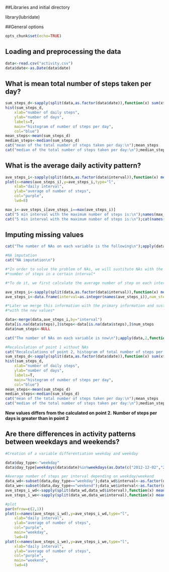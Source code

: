 
##Libraries and initial directory

library(lubridate)

##General options
```r
opts_chunk$set(echo=TRUE)
```

## Loading and preprocessing the data

```r
data<-read.csv("activity.csv")
data$date<-as.Date(data$date)
```

## What is mean total number of steps taken per day?

```r
sum_steps_d<-sapply(split(data,as.factor(data$date)),function(x) sum(x$steps,na.rm=T))
hist(sum_steps_d,
	xlab="number of daily steps",
	ylab="number of days",
	labels=T,
	main="histogram of number of steps per day",
	col="blue")
mean_steps<-mean(sum_steps_d)
median_steps<-median(sum_steps_d)
cat("mean of the total number of steps taken per day:\n");mean_steps
cat("median of the total number of steps taken per day:\n");median_steps
```

## What is the average daily activity pattern?

```r
ave_steps_i<-sapply(split(data,as.factor(data$interval)),function(x) mean(x$steps,na.rm=T))
plot(x=names(ave_steps_i),y=ave_steps_i,type="l",
	xlab="daily interval",
	ylab="average of number of steps",
	col="purple",
	lwd=8)

max_i<-ave_steps_i[ave_steps_i==max(ave_steps_i)]
cat("5 min interval with the maximum number of steps is:\n");names(max_i)
cat("5 min interval with the maximum number of steps is:\n");cat(names(max_i));cat("\n")
```

## Imputing missing values

```r
cat("The number of NAs on each variable is the following\n");apply(data,2,function(x) sum(is.na(x)))

#NA imputation
cat("NA imputation\n")

#*In order to solve the problem of NAs, we will sustitute NAs with the mean*
#*number of steps in a certain interval*

#*To do it, we first calculate the average number of step on each interval*

ave_steps_i<-sapply(split(data,as.factor(data$interval)),function(x) mean(x$steps,na.rm=T))
ave_steps_i<-data.frame(interval=as.integer(names(ave_steps_i)),num_steps=ave_steps_i)

#*Later we merge this information with the primary information and sustitute the NAs*
#*with the new values*

data<-merge(data,ave_steps_i,by="interval")
data[is.na(data$steps),]$steps<-data[is.na(data$steps),]$num_steps
data$num_steps<-NULL

cat("The number of NAs on each variable is now\n");apply(data,2,function(x) sum(is.na(x)))

#Recalculation of point 1 without NAs
cat("Recalculations of point 2, histogram of total number of steps per day, mean and median but now without NAs\n")
sum_steps_d<-sapply(split(data,as.factor(data$date)),function(x) sum(x$steps,na.rm=T))
hist(sum_steps_d,
	xlab="number of daily steps",
	ylab="number of days",
	labels=T,
	main="histogram of number of steps per day",
	col="blue")
mean_steps<-mean(sum_steps_d)
median_steps<-median(sum_steps_d)
cat("mean of the total number of steps taken per day:\n");mean_steps
cat("median of the total number of steps taken per day:\n");median_steps
```

**New values differs from the calculated on point 2.**
**Number of steps per days is greater than in point 2**

## Are there differences in activity patterns between weekdays and weekends?

```r
#Creation of a variable differentiation weekday and weekday

data$day_type<-"weekday"
data$day_type[weekdays(data$date)%in%weekdays(as.Date(c("2012-12-02","2012-12-01")))]<-"weekend"

#Average number of steps per interval depending on weekday/weekend
data_wd<-subset(data,day_type=="weekday");data_wd$interval<-as.factor(data_wd$interval)
data_we<-subset(data,day_type=="weekend");data_we$interval<-as.factor(data_we$interval)
ave_steps_i_wd<-sapply(split(data_wd,data_wd$interval),function(x) mean(x$steps))
ave_steps_i_we<-sapply(split(data_we,data_we$interval),function(x) mean(x$steps))

#plot
par(mfrow=c(2,1))
plot(x=names(ave_steps_i_wd),y=ave_steps_i_wd,type="l",
	xlab="daily interval",
	ylab="average of number of steps",
	col="purple",
	main="weekday",
	lwd=4)
plot(x=names(ave_steps_i_we),y=ave_steps_i_we,type="l",
	xlab="daily interval",
	ylab="average of number of steps",
	col="purple",
	main="weekend",
	lwd=4)
```



